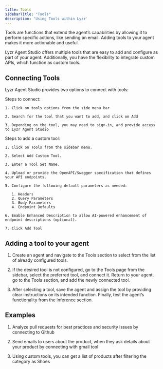 ```yaml
---
title: Tools
sidebarTitle: "Tools"
description: 'Using Tools within Lyzr'
---
```


Tools are functions that extend the agent’s capabilities by allowing it to perform specific actions, like  sending an email. Adding tools to your agent makes it more actionable and useful.&#x20;

Lyzr Agent Studio offers multiple tools that are easy to add and configure as part of your agent. Additionally, you have the flexibility to integrate custom APIs, which function as custom tools.

## Connecting Tools

Lyzr Agent Studio provides two options to connect with tools:

<AccordionGroup>
  <Accordion title="Steps to add tools available on Agent Studio" defaultOpen={false}>
    Steps to connect:

    1. Click on tools options from the side menu bar

    2. Search for the tool that you want to add, and click on Add

    3. Depending on the tool, you may need to sign-in, and provide access to Lyzr Agent Studio
  </Accordion>

  <Accordion title="Steps to add Custom tools (Need to provide OpenAPI Schema)" defaultOpen={false}>
    Steps to add a custom tool:

    1. Click on Tools from the sidebar menu.

    2. Select Add Custom Tool.

    3. Enter a Tool Set Name.

    4. Upload or provide the OpenAPI/Swagger specification that defines your API endpoints.

    5. Configure the following default parameters as needed:

       1. Headers
       2. Query Parameters
       3. Body Parameters
       4. Endpoint Defaults

    6. Enable Enhanced Description to allow AI-powered enhancement of endpoint descriptions (optional).

    7. Click Add Tool
  </Accordion>
</AccordionGroup>

## Adding a tool to your agent

1. Create an agent and navigate to the Tools section to select from the list of already configured tools.

2. If the desired tool is not configured, go to the Tools page from the sidebar, select the preferred tool, and connect it. Return to your agent, go to the Tools section, and add the newly connected tool.

3. After selecting a tool, save the agent and assign the tool by providing clear instructions on its intended function. Finally, test the agent’s functionality from the Inference section.



## Examples

1. Analyze pull requests for best practices and security issues by connecting to Github

2. Send emails to users about the product, when they ask details about your product by connecting with gmail tool

3. Using custom tools, you can get a list of products after filtering the category as Shoes